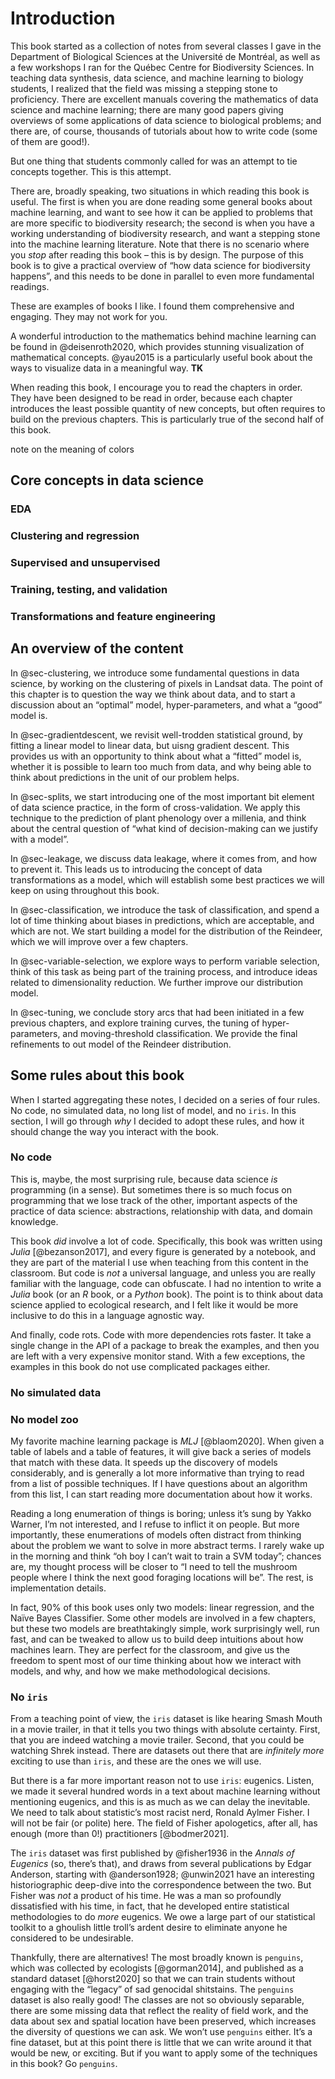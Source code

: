 # Introduction

This book started as a collection of notes from several classes I gave in the Department of Biological Sciences at the Université de Montréal, as well as a few workshops I ran for the Québec Centre for Biodiversity Sciences. In teaching data synthesis, data science, and machine learning to biology students, I realized that the field was missing a stepping stone to proficiency. There are excellent manuals covering the mathematics of data science and machine learning; there are many good papers giving overviews of some applications of data science to biological problems; and there are, of course, thousands of tutorials about how to write code (some of them are good!).

But one thing that students commonly called for was an attempt to tie concepts together. This is this attempt.

There are, broadly speaking, two situations in which reading this book is useful. The first is when you are done reading some general books about machine learning, and want to see how it can be applied to problems that are more specific to biodiversity research; the second is when you have a working understanding of biodiversity research, and want a stepping stone into the machine learning literature. Note that there is no scenario where you *stop* after reading this book -- this is by design. The purpose of this book is to give a practical overview of "how data science for biodiversity happens", and this needs to be done in parallel to even more fundamental readings.

::: content-margin
These are examples of books I like. I found them comprehensive and engaging. They may not work for you.
:::

A wonderful introduction to the mathematics behind machine learning can be found in @deisenroth2020, which provides stunning visualization of mathematical concepts. @yau2015 is a particularly useful book about the ways to visualize data in a meaningful way. **TK**

When reading this book, I encourage you to read the chapters in order. They have been designed to be read in order, because each chapter introduces the least possible quantity of new concepts, but often requires to build on the previous chapters. This is particularly true of the second half of this book.

note on the meaning of colors

## Core concepts in data science

### EDA

### Clustering and regression

### Supervised and unsupervised

### Training, testing, and validation

### Transformations and feature engineering

## An overview of the content

In @sec-clustering, we introduce some fundamental questions in data science, by working on the clustering of pixels in Landsat data. The point of this chapter is to question the way we think about data, and to start a discussion about an "optimal" model, hyper-parameters, and what a "good" model is.

In @sec-gradientdescent, we revisit well-trodden statistical ground, by fitting a linear model to linear data, but uisng gradient descent. This provides us with an opportunity to think about what a "fitted" model is, whether it is possible to learn too much from data, and why being able to think about predictions in the unit of our problem helps.

In @sec-splits, we start introducing one of the most important bit element of data science practice, in the form of cross-validation. We apply this technique to the prediction of plant phenology over a millenia, and think about the central question of "what kind of decision-making can we justify with a model".

In @sec-leakage, we discuss data leakage, where it comes from, and how to prevent it. This leads us to introducing the concept of data transformations as a model, which will establish some best practices we will keep on using throughout this book.

In @sec-classification, we introduce the task of classification, and spend a lot of time thinking about biases in predictions, which are acceptable, and which are not. We start building a model for the distribution of the Reindeer, which we will improve over a few chapters.

In @sec-variable-selection, we explore ways to perform variable selection, think of this task as being part of the training process, and introduce ideas related to dimensionality reduction. We further improve our distribution model.

In @sec-tuning, we conclude story arcs that had been initiated in a few previous chapters, and explore training curves, the tuning of hyper-parameters, and moving-threshold classification. We provide the final refinements to out model of the Reindeer distribution.

## Some rules about this book

When I started aggregating these notes, I decided on a series of four rules. No code, no simulated data, no long list of model, and no `iris`. In this section, I will go through *why* I decided to adopt these rules, and how it should change the way you interact with the book.

### No code

This is, maybe, the most surprising rule, because data science *is* programming (in a sense). But sometimes there is so much focus on programming that we lose track of the other, important aspects of the practice of data science: abstractions, relationship with data, and domain knowledge.

This book *did* involve a lot of code. Specifically, this book was written using *Julia* [@bezanson2017], and every figure is generated by a notebook, and they are part of the material I use when teaching from this content in the classroom. But code is *not* a universal language, and unless you are really familiar with the language, code can obfuscate. I had no intention to write a *Julia* book (or an *R* book, or a *Python* book). The point is to think about data science applied to ecological research, and I felt like it would be more inclusive to do this in a language agnostic way.

And finally, code rots. Code with more dependencies rots faster. It take a single change in the API of a package to break the examples, and then you are left with a very expensive monitor stand. With a few exceptions, the examples in this book do not use complicated packages either.

### No simulated data

### No model zoo

My favorite machine learning package is *MLJ* [@blaom2020]. When given a table of labels and a table of features, it will give back a series of models that match with these data. It speeds up the discovery of models considerably, and is generally a lot more informative than trying to read from a list of possible techniques. If I have questions about an algorithm from this list, I can start reading more documentation about how it works.

Reading a long enumeration of things is boring; unless it's sung by Yakko Warner, I'm not interested, and I refuse to inflict it on people. But more importantly, these enumerations of models often distract from thinking about the problem we want to solve in more abstract terms. I rarely wake up in the morning and think "oh boy I can't wait to train a SVM today"; chances are, my thought process will be closer to "I need to tell the mushroom people where I think the next good foraging locations will be". The rest, is implementation details.

In fact, 90% of this book uses only two models: linear regression, and the Naïve Bayes Classifier. Some other models are involved in a few chapters, but these two models are breathtakingly simple, work surprisingly well, run fast, and can be tweaked to allow us to build deep intuitions about how machines learn. They are perfect for the classroom, and give us the freedom to spent most of our time thinking about how we interact with models, and why, and how we make methodological decisions.

### No `iris`

From a teaching point of view, the `iris` dataset is like hearing Smash Mouth in a movie trailer, in that it tells you two things with absolute certainty. First, that you are indeed watching a movie trailer. Second, that you could be watching Shrek instead. There are datasets out there that are *infinitely more* exciting to use than `iris`, and these are the ones we will use.

But there is a far more important reason not to use `iris`: eugenics. Listen, we made it several hundred words in a text about machine learning without mentioning eugenics, and this is as much as we can delay the inevitable. We need to talk about statistic's most racist nerd, Ronald Aylmer Fisher. I will not be fair (or polite) here. The field of Fisher apologetics, after all, has enough (more than 0!) practitioners [@bodmer2021].

The `iris` dataset was first published by @fisher1936 in the *Annals of Eugenics* (so, there's that), and draws from several publications by Edgar Anderson, starting with @anderson1928; @unwin2021 have an interesting historiographic deep-dive into the correspondence between the two. But Fisher was *not* a product of his time. He was a man so profoundly dissatisfied with his time, in fact, that he developed entire statistical methodologies to do *more* eugenics. We owe a large part of our statistical toolkit to a ghoulish little troll's ardent desire to eliminate anyone he considered to be undesirable.

Thankfully, there are alternatives! The most broadly known is `penguins`, which was collected by ecologists [@gorman2014], and published as a standard dataset [@horst2020] so that we can train students without engaging with the "legacy" of sad genocidal shitstains. The `penguins` dataset is also really good! The classes are not so obviously separable, there are some missing data that reflect the reality of field work, and the data about sex and spatial location have been preserved, which increases the diversity of questions we can ask. We won't use `penguins` either. It's a fine dataset, but at this point there is little that we can write around it that would be new, or exciting. But if you want to apply some of the techniques in this book? Go `penguins`.